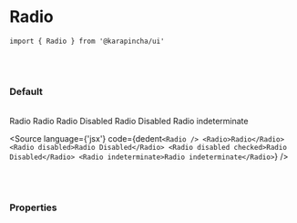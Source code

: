 

<Meta title='01. Atoms / Radio' component={Radio} />

# Radio

`import { Radio } from '@karapincha/ui'`

<br />
<br />

### Default

<br />

<Story name='Default'>
  <div className='doc-story__preview' style={{ zoom: '100%' }}>
    <div className='flex flex-col gap-2'>
      <Radio checked={false} />
      <Radio>Radio</Radio>
      <Radio>Radio</Radio>
      <Radio disabled>Radio Disabled</Radio>
      <Radio disabled checked>
        Radio Disabled
      </Radio>
      <Radio indeterminate>Radio indeterminate</Radio>
    </div>
  </div>
</Story>

<Source
  language={'jsx'}
  code={dedent`<Radio />
  <Radio>Radio</Radio>
  <Radio disabled>Radio Disabled</Radio>
  <Radio disabled checked>Radio Disabled</Radio>
  <Radio indeterminate>Radio indeterminate</Radio>`}
/>

<br />
<br />

### Properties

<ArgsTable of={Radio} />

